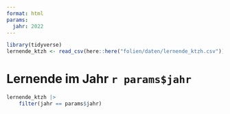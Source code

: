 ```yaml
---
format: html
params:
  jahr: 2022
---
```


```r
library(tidyverse)
lernende_ktzh <- read_csv(here::here("folien/daten/lernende_ktzh.csv"))
```

# Lernende im Jahr `r params$jahr`

```r
lernende_ktzh |> 
    filter(jahr == params$jahr)
```
